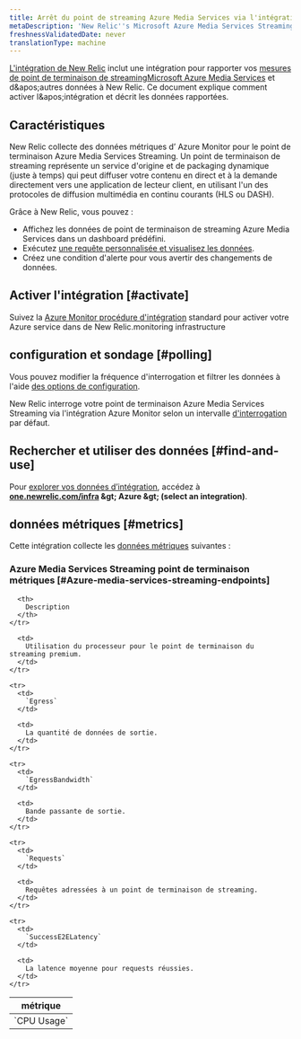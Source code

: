 ```yaml
---
title: Arrêt du point de streaming Azure Media Services via l'intégration Azure Monitor
metaDescription: 'New Relic''s Microsoft Azure Media Services Streaming Endpoints integration: what data it reports and how to enable it.'
freshnessValidatedDate: never
translationType: machine
---
```


[L&apos;intégration de New Relic](/docs/infrastructure/introduction-infra-monitoring) inclut une intégration pour rapporter vos [mesures de point de terminaison de streamingMicrosoft Azure Media Services](https://learn.microsoft.com/en-us/azure/media-services/latest/stream-streaming-endpoint-concept) et d&amp;apos;autres données à New Relic. Ce document explique comment activer l&amp;apos;intégration et décrit les données rapportées.

## Caractéristiques

New Relic collecte des données métriques d’ Azure Monitor pour le point de terminaison Azure Media Services Streaming. Un point de terminaison de streaming représente un service d&apos;origine et de packaging dynamique (juste à temps) qui peut diffuser votre contenu en direct et à la demande directement vers une application de lecteur client, en utilisant l&apos;un des protocoles de diffusion multimédia en continu courants (HLS ou DASH).

Grâce à New Relic, vous pouvez :

* Affichez les données de point de terminaison de streaming Azure Media Services dans un dashboard prédéfini.
* Exécutez [une requête personnalisée et visualisez les données](/docs/infrastructure/integrations-getting-started/getting-started/use-integration-data-new-relic-insights).
* Créez une condition d&apos;alerte pour vous avertir des changements de données.

## Activer l&apos;intégration [#activate]

Suivez la [Azure Monitor procédure d&apos;intégration](/docs/infrastructure/microsoft-azure-integrations/azure-integrations-list/azure-monitor) standard pour activer votre Azure service dans de New Relic.monitoring infrastructure

## configuration et sondage [#polling]

Vous pouvez modifier la fréquence d&apos;interrogation et filtrer les données à l&apos;aide [des options de configuration](/docs/infrastructure/microsoft-azure-integrations/azure-integrations-list/azure-monitor/#settings).

New Relic interroge votre point de terminaison Azure Media Services Streaming via l&apos;intégration Azure Monitor selon un intervalle [d&apos;interrogation](/docs/infrastructure/microsoft-azure-integrations/azure-integrations-list/azure-monitor/#settings) par défaut.

## Rechercher et utiliser des données [#find-and-use]

Pour [explorer vos données d’intégration](/docs/infrastructure/integrations/find-use-infrastructure-integration-data), accédez à <DNT>**[one.newrelic.com/infra](https://one.newrelic.com/infra) &amp;gt; Azure &amp;gt; (select an integration)**</DNT>.

## données métriques [#metrics]

Cette intégration collecte les [données métriques](/docs/infrastructure/integrations-getting-started/getting-started/understand-integration-data-data-types#metric) suivantes :

### Azure Media Services Streaming point de terminaison métriques [#Azure-media-services-streaming-endpoints]

<table>
  <thead>
    <tr>
      <th style={{ width: "300px" }}>
        métrique
      </th>

      <th>
        Description
      </th>
    </tr>
  </thead>

  <tbody>
    <tr>
      <td>
        `CPU Usage`
      </td>

      <td>
        Utilisation du processeur pour le point de terminaison du streaming premium.
      </td>
    </tr>

    <tr>
      <td>
        `Egress`
      </td>

      <td>
        La quantité de données de sortie.
      </td>
    </tr>

    <tr>
      <td>
        `EgressBandwidth`
      </td>

      <td>
        Bande passante de sortie.
      </td>
    </tr>

    <tr>
      <td>
        `Requests`
      </td>

      <td>
        Requêtes adressées à un point de terminaison de streaming.
      </td>
    </tr>

    <tr>
      <td>
        `SuccessE2ELatency`
      </td>

      <td>
        La latence moyenne pour requests réussies.
      </td>
    </tr>
  </tbody>
</table>